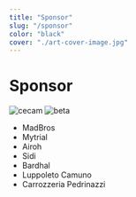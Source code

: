 ```yaml
---
title: "Sponsor"
slug: "/sponsor"
color: "black"
cover: "./art-cover-image.jpg"
---
```


# Sponsor

[//]: # (Importanti i parametri della immagine)

![cecam](https://res.cloudinary.com/dnqt3rs6f/image/upload/w_auto,c_scale,q_75,f_auto/v1638300364/sponsor-sito-3d/cecam-logo.png)
![beta](https://res.cloudinary.com/dnqt3rs6f/image/upload/w_auto,c_scale,q_75,f_auto/v1638300364/sponsor-sito-3d/beta-logo.png)

- MadBros
- Mytrial
- Airoh
- Sidi
- Bardhal
- Luppoleto Camuno
- Carrozzeria Pedrinazzi
